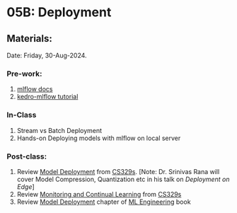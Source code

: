 # 05B: Deployment {.unnumbered}

## Materials:
Date: Friday, 30-Aug-2024.

### Pre-work:
1. [mlflow docs](https://mlflow.org/docs/latest/deployment/index.html)
2. [kedro-mlflow tutorial](https://github.com/Galileo-Galilei/kedro-mlflow-tutorial)


### In-Class
1. Stream vs Batch Deployment
2. Hands-on Deploying models with mlflow on local server

### Post-class:
1. Review [Model Deployment](https://docs.google.com/presentation/d/1U_zKs19VLJKnGE02JDRnzxJ8lgeVF22WSZ_GrA646fY/edit?usp=sharing) from [CS329s](https://stanford-cs329s.github.io/). [Note: Dr. Srinivas Rana will cover Model Compression, Quantization etc in his talk on _Deployment on Edge_]
2. Review [Monitoring and Continual Learning](https://docs.google.com/presentation/d/1yvbJJukJjJxlLr6dAVB5dENl_9o5621z7A3P0DF5m4E/edit?usp=sharing) from [CS329s](https://stanford-cs329s.github.io/)
3. Review [Model Deployment](https://www.dropbox.com/scl/fi/rdkviwr35zigfgsl7memz/Chapter8.pdf?rlkey=1v0kqmko0sl57eunxdmlq1jrc&e=1&dl=0) chapter of [ML Engineering](https://www.mlebook.com/wiki/doku.php) book